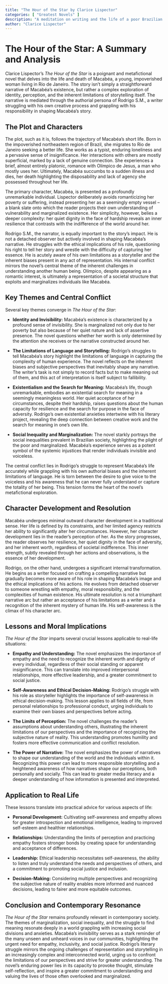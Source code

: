 ```yaml
---
title: "The Hour of the Star by Clarice Lispector"
categories: [ "Greatest Novels" ]
description: "A meditation on writing and the life of a poor Brazilian girl."
author: "Clarice Lispector"
---
```

# The Hour of the Star: A Summary and Analysis

Clarice Lispector's *The Hour of the Star* is a poignant and metafictional novel that delves into the life and death of Macabéa, a young, impoverished woman living in Rio de Janeiro.  The story isn't simply a straightforward narrative of Macabéa's existence, but rather a complex exploration of identity, perception, and the inherent limitations of storytelling itself.  The narrative is mediated through the authorial persona of Rodrigo S.M., a writer struggling with his own creative process and grappling with his responsibility in shaping Macabéa's story.

## The Plot and Characters

The plot, such as it is, follows the trajectory of Macabéa's short life.  Born in the impoverished northeastern region of Brazil, she migrates to Rio de Janeiro seeking a better life.  She works as a typist, enduring loneliness and a pervasive sense of insignificance.  Her interactions with others are mostly superficial, marked by a lack of genuine connection.  She experiences a brief, almost entirely platonic, romance with Olímpico de Jesus, a man who mostly uses her.  Ultimately, Macabéa succumbs to a sudden illness and dies, her death highlighting the disposability and lack of agency she possessed throughout her life.

The primary character, Macabéa, is presented as a profoundly unremarkable individual.  Lispector deliberately avoids romanticizing her poverty or suffering, instead presenting her as a seemingly empty vessel – a blank slate onto which the reader projects their own understanding of vulnerability and marginalized existence.  Her simplicity, however, belies a deeper complexity: her quiet dignity in the face of hardship reveals an inner resilience that contrasts with the indifference of the world around her.

Rodrigo S.M., the narrator, is equally important to the story's impact.  He is not a detached observer but actively involved in shaping Macabéa's narrative.  He struggles with the ethical implications of his role, questioning his right to tell her story and wrestle with the difficulty of capturing her essence. He is acutely aware of his own limitations as a storyteller and the inherent biases present in any act of representation.  His internal conflict mirrors the novel's central theme of the inherent challenges in understanding another human being.  Olímpico, despite appearing as a romantic interest, is ultimately a representation of a societal structure that exploits and marginalizes individuals like Macabéa.

## Key Themes and Central Conflict

Several key themes converge in *The Hour of the Star*:

* **Identity and Invisibility:** Macabéa's existence is characterized by a profound sense of invisibility. She is marginalized not only due to her poverty but also because of her quiet nature and lack of assertive presence.  The novel questions whether her worth is only determined by the attention she receives or the narrative constructed around her.

* **The Limitations of Language and Storytelling:**  Rodrigo's struggles to tell Macabéa's story highlight the limitations of language in capturing the complexity of human experience.  The novel reflects on the inherent biases and subjective perspectives that inevitably shape any narrative.  The writer's task is not simply to record facts but to make meaning out of them, and this act of interpretation is itself subject to fallibility.

* **Existentialism and the Search for Meaning:**  Macabéa's life, though unremarkable, embodies an existential search for meaning in a seemingly meaningless world.  Her quiet acceptance of her circumstances, despite their hardship, raises questions about the human capacity for resilience and the search for purpose in the face of adversity.  Rodrigo's own existential anxieties intertwine with his literary project, revealing the deep connection between creative work and the search for meaning in one's own life.

* **Social Inequality and Marginalization:**  The novel starkly portrays the social inequalities prevalent in Brazilian society, highlighting the plight of the poor and marginalized.  Macabéa's experience serves as a potent symbol of the systemic injustices that render individuals invisible and voiceless.

The central conflict lies in Rodrigo's struggle to represent Macabéa's life accurately while grappling with his own authorial biases and the inherent limitations of language.  He is torn between the desire to give voice to the voiceless and his awareness that he can never fully understand or capture the totality of her being. This tension forms the heart of the novel's metafictional exploration.


## Character Development and Resolution

Macabéa undergoes minimal outward character development in a traditional sense.  Her life is defined by its constraints, and her limited agency restricts her ability to significantly alter her circumstances.  However, her character development lies in the reader's perception of her. As the story progresses, the reader observes her resilience, her quiet dignity in the face of adversity, and her inherent worth, regardless of societal indifference.  This inner strength, subtly revealed through her actions and observations, is the essence of her development.

Rodrigo, on the other hand, undergoes a significant internal transformation.  He begins as a writer focused on crafting a compelling narrative but gradually becomes more aware of his role in shaping Macabéa's image and the ethical implications of his actions. He evolves from detached observer to someone wrestling with empathy, moral responsibility, and the complexities of human existence.  His ultimate resolution is not a triumphant narrative arc but rather an acceptance of his limitations as a writer and a recognition of the inherent mystery of human life.  His self-awareness is the climax of his character arc.


## Lessons and Moral Implications

*The Hour of the Star* imparts several crucial lessons applicable to real-life situations:

* **Empathy and Understanding:** The novel emphasizes the importance of empathy and the need to recognize the inherent worth and dignity of every individual, regardless of their social standing or apparent insignificance.  This can translate into improved interpersonal relationships, more effective leadership, and a greater commitment to social justice.

* **Self-Awareness and Ethical Decision-Making:** Rodrigo's struggle with his role as storyteller highlights the importance of self-awareness in ethical decision-making. This lesson applies to all fields of life, from personal relationships to professional conduct, urging individuals to examine their own biases and perspectives before acting.

* **The Limits of Perception:** The novel challenges the reader's assumptions about understanding others, illustrating the inherent limitations of our perspectives and the importance of recognizing the subjective nature of reality.  This understanding promotes humility and fosters more effective communication and conflict resolution.


* **The Power of Narrative:**  The novel emphasizes the power of narratives to shape our understanding of the world and the individuals within it.  Recognizing this power can lead to more responsible storytelling and a heightened awareness of how narratives shape our perceptions, both personally and socially. This can lead to greater media literacy and a deeper understanding of how information is presented and interpreted.


##  Application to Real Life

These lessons translate into practical advice for various aspects of life:

* **Personal Development:** Cultivating self-awareness and empathy allows for greater introspection and emotional intelligence, leading to improved self-esteem and healthier relationships.

* **Relationships:**  Understanding the limits of perception and practicing empathy fosters stronger bonds by creating space for understanding and acceptance of differences.

* **Leadership:** Ethical leadership necessitates self-awareness, the ability to listen and truly understand the needs and perspectives of others, and a commitment to promoting social justice and inclusion.

* **Decision-Making:** Considering multiple perspectives and recognizing the subjective nature of reality enables more informed and nuanced decisions, leading to fairer and more equitable outcomes.


## Conclusion and Contemporary Resonance

*The Hour of the Star* remains profoundly relevant in contemporary society.  The themes of marginalization, social inequality, and the struggle to find meaning resonate deeply in a world grappling with increasing social divisions and anxieties.  Macabéa's invisibility serves as a stark reminder of the many unseen and unheard voices in our communities, highlighting the urgent need for empathy, inclusivity, and social justice.  Rodrigo's literary struggle mirrors the ongoing challenges of representation and storytelling in an increasingly complex and interconnected world, urging us to confront the limitations of our perspectives and strive for greater understanding.  The novel's enduring power lies in its capacity to provoke thought, stimulate self-reflection, and inspire a greater commitment to understanding and valuing the lives of those often overlooked and marginalized.

